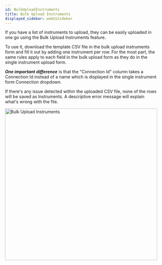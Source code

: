```yaml
---
id: BulkUploadInstruments
title: Bulk Upload Instruments
displayed_sidebar: webUiSidebar
---
```


If you have a list of instruments to upload, they can be easily uploaded in one go using the 
Bulk Upload Instruments feature. 

To use it, download the template CSV file in the bulk upload instruments form and fill it out by adding 
one instrument per row. For the most part, the same rules apply to each field in the bulk upload form as 
they do in the single instrument upload form. 

<i><b>One important difference</b></i> is that the "Connection Id" column takes a Connection Id instead of a name which 
is displayed in the single instrument form Connection dropdown.

If there's any issue detected within the uploaded CSV file, none of the rows will be saved as Instruments. 
A descriptive error message will explain what's wrong with the file. 

<img width="500" alt="Bulk Upload Instruments" src="https://ganymede-bio.mo.cloudinary.net/apiServer/BulkUploadInstruments.png" />